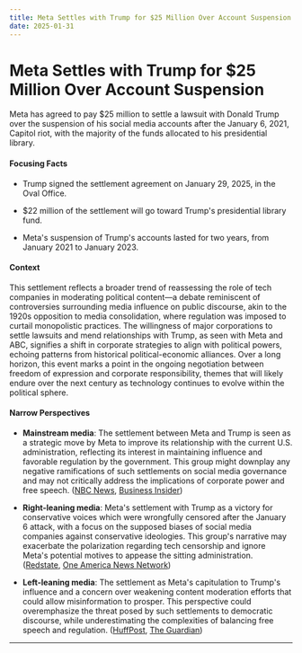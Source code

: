```yaml
---
title: Meta Settles with Trump for $25 Million Over Account Suspension
date: 2025-01-31
---
```


# Meta Settles with Trump for $25 Million Over Account Suspension

Meta has agreed to pay $25 million to settle a lawsuit with Donald Trump over the suspension of his social media accounts after the January 6, 2021, Capitol riot, with the majority of the funds allocated to his presidential library.

#### Focusing Facts

- Trump signed the settlement agreement on January 29, 2025, in the Oval Office.

- $22 million of the settlement will go toward Trump's presidential library fund.

- Meta's suspension of Trump's accounts lasted for two years, from January 2021 to January 2023.

#### Context

This settlement reflects a broader trend of reassessing the role of tech companies in moderating political content—a debate reminiscent of controversies surrounding media influence on public discourse, akin to the 1920s opposition to media consolidation, where regulation was imposed to curtail monopolistic practices. The willingness of major corporations to settle lawsuits and mend relationships with Trump, as seen with Meta and ABC, signifies a shift in corporate strategies to align with political powers, echoing patterns from historical political-economic alliances. Over a long horizon, this event marks a point in the ongoing negotiation between freedom of expression and corporate responsibility, themes that will likely endure over the next century as technology continues to evolve within the political sphere.

#### Narrow Perspectives

- **Mainstream media**: The settlement between Meta and Trump is seen as a strategic move by Meta to improve its relationship with the current U.S. administration, reflecting its interest in maintaining influence and favorable regulation by the government. This group might downplay any negative ramifications of such settlements on social media governance and may not critically address the implications of corporate power and free speech. ([NBC News](https://www.nbcnews.com/tech/tech-news/meta-agrees-pay-25-million-settle-trump-lawsuit-rcna189918), [Business Insider](https://www.businessinsider.com/trump-settles-lawsuit-meta-million-presidential-library-2025-1))

- **Right-leaning media**: Meta's settlement with Trump as a victory for conservative voices which were wrongfully censored after the January 6 attack, with a focus on the supposed biases of social media companies against conservative ideologies. This group's narrative may exacerbate the polarization regarding tech censorship and ignore Meta's potential motives to appease the sitting administration. ([Redstate](https://redstate.com/wardclark/2025/01/29/zuckerbucks-meta-paying-trump-25-million-in-lawsuit-settlement-n2184975), [One America News Network](https://www.oann.com/newsroom/meta-will-pay-25m-to-trump-in-suspended-accounts-settlement/))

- **Left-leaning media**: The settlement as Meta's capitulation to Trump's influence and a concern over weakening content moderation efforts that could allow misinformation to prosper. This perspective could overemphasize the threat posed by such settlements to democratic discourse, while underestimating the complexities of balancing free speech and regulation. ([HuffPost](https://www.huffpost.com/entry/meta-settlement-donald-trump_n_679ab7ace4b09f65216ca34c), [The Guardian](https://www.theguardian.com/technology/2025/jan/29/meta-trump-settlement-25-million))

---
